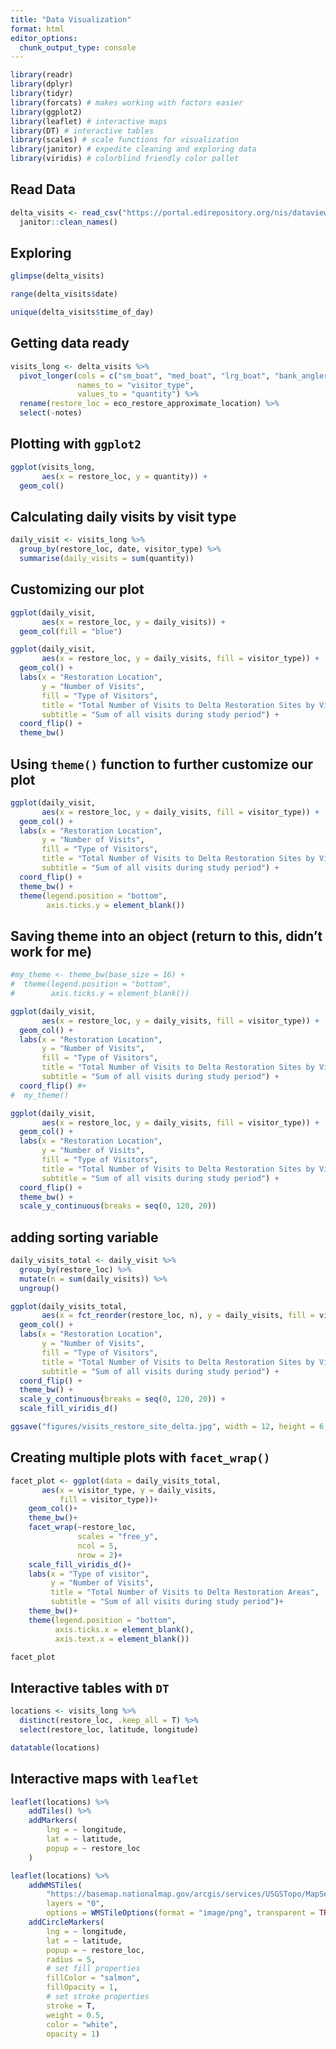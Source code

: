 ```yaml
---
title: "Data Visualization"
format: html
editor_options: 
  chunk_output_type: console
---
```


```r
library(readr)
library(dplyr)
library(tidyr)
library(forcats) # makes working with factors easier
library(ggplot2)
library(leaflet) # interactive maps
library(DT) # interactive tables
library(scales) # scale functions for visualization
library(janitor) # expedite cleaning and exploring data
library(viridis) # colorblind friendly color pallet
```

## Read Data
```r
delta_visits <- read_csv("https://portal.edirepository.org/nis/dataviewer?packageid=edi.587.1&entityid=cda8c1384af0089b506d51ad8507641f") %>%
  janitor::clean_names()

```
## Exploring
```r
glimpse(delta_visits)

range(delta_visits$date)

unique(delta_visits$time_of_day)

```

## Getting data ready
```r
visits_long <- delta_visits %>%
  pivot_longer(cols = c("sm_boat", "med_boat", "lrg_boat", "bank_angler", "scientist", "cars"), 
               names_to = "visitor_type",
               values_to = "quantity") %>%
  rename(restore_loc = eco_restore_approximate_location) %>%
  select(-notes)
```

## Plotting with `ggplot2`
```r
ggplot(visits_long,
       aes(x = restore_loc, y = quantity)) +
  geom_col()
```

## Calculating daily visits by visit type
```r
daily_visit <- visits_long %>%
  group_by(restore_loc, date, visitor_type) %>%
  summarise(daily_visits = sum(quantity))
```

## Customizing our plot
```r
ggplot(daily_visit,
       aes(x = restore_loc, y = daily_visits)) +
  geom_col(fill = "blue")
```

```r
ggplot(daily_visit,
       aes(x = restore_loc, y = daily_visits, fill = visitor_type)) + 
  geom_col() +
  labs(x = "Restoration Location",
       y = "Number of Visits",
       fill = "Type of Visitors",
       title = "Total Number of Visits to Delta Restoration Sites by Visitor Type",
       subtitle = "Sum of all visits during study period") + 
  coord_flip() +
  theme_bw()
```

## Using `theme()` function to further customize our plot
```r
ggplot(daily_visit,
       aes(x = restore_loc, y = daily_visits, fill = visitor_type)) + 
  geom_col() +
  labs(x = "Restoration Location",
       y = "Number of Visits",
       fill = "Type of Visitors",
       title = "Total Number of Visits to Delta Restoration Sites by Visitor Type",
       subtitle = "Sum of all visits during study period") + 
  coord_flip() +
  theme_bw() +
  theme(legend.position = "bottom",
        axis.ticks.y = element_blank())
```

## Saving theme into an object (return to this, didn't work for me)
```r
#my_theme <- theme_bw(base_size = 16) +
#  theme(legend.position = "bottom",
#        axis.ticks.y = element_blank())
```

```r
ggplot(daily_visit,
       aes(x = restore_loc, y = daily_visits, fill = visitor_type)) + 
  geom_col() +
  labs(x = "Restoration Location",
       y = "Number of Visits",
       fill = "Type of Visitors",
       title = "Total Number of Visits to Delta Restoration Sites by Visitor Type",
       subtitle = "Sum of all visits during study period") + 
  coord_flip() #+
#  my_theme()
```

```r
ggplot(daily_visit,
       aes(x = restore_loc, y = daily_visits, fill = visitor_type)) + 
  geom_col() +
  labs(x = "Restoration Location",
       y = "Number of Visits",
       fill = "Type of Visitors",
       title = "Total Number of Visits to Delta Restoration Sites by Visitor Type",
       subtitle = "Sum of all visits during study period") + 
  coord_flip() +
  theme_bw() +
  scale_y_continuous(breaks = seq(0, 120, 20))
```

## adding sorting variable
```r
daily_visits_total <- daily_visit %>%
  group_by(restore_loc) %>%
  mutate(n = sum(daily_visits)) %>%
  ungroup()
```

```r
ggplot(daily_visits_total,
       aes(x = fct_reorder(restore_loc, n), y = daily_visits, fill = visitor_type)) + 
  geom_col() +
  labs(x = "Restoration Location",
       y = "Number of Visits",
       fill = "Type of Visitors",
       title = "Total Number of Visits to Delta Restoration Sites by Visitor Type",
       subtitle = "Sum of all visits during study period") + 
  coord_flip() +
  theme_bw() +
  scale_y_continuous(breaks = seq(0, 120, 20)) +
  scale_fill_viridis_d()
```

```r
ggsave("figures/visits_restore_site_delta.jpg", width = 12, height = 6, units = "in")
```

## Creating multiple plots with `facet_wrap()`
```r
facet_plot <- ggplot(data = daily_visits_total,
       aes(x = visitor_type, y = daily_visits,
           fill = visitor_type))+
    geom_col()+
    theme_bw()+
    facet_wrap(~restore_loc,
               scales = "free_y",
               ncol = 5,
               nrow = 2)+
    scale_fill_viridis_d()+
    labs(x = "Type of visitor",
         y = "Number of Visits",
         title = "Total Number of Visits to Delta Restoration Areas",
         subtitle = "Sum of all visits during study period")+
    theme_bw()+
    theme(legend.position = "bottom",
          axis.ticks.x = element_blank(),
          axis.text.x = element_blank())

facet_plot
```

## Interactive tables with `DT`
```r
locations <- visits_long %>%
  distinct(restore_loc, .keep_all = T) %>%
  select(restore_loc, latitude, longitude)
```

```r
datatable(locations)
```

## Interactive maps with `leaflet`
```r
leaflet(locations) %>%
    addTiles() %>%
    addMarkers(
        lng = ~ longitude,
        lat = ~ latitude,
        popup = ~ restore_loc
    )
```

```r
leaflet(locations) %>%
    addWMSTiles(
        "https://basemap.nationalmap.gov/arcgis/services/USGSTopo/MapServer/WmsServer",
        layers = "0",
        options = WMSTileOptions(format = "image/png", transparent = TRUE)) %>%
    addCircleMarkers(
        lng = ~ longitude,
        lat = ~ latitude,
        popup = ~ restore_loc,
        radius = 5,
        # set fill properties
        fillColor = "salmon",
        fillOpacity = 1,
        # set stroke properties
        stroke = T,
        weight = 0.5,
        color = "white",
        opacity = 1)
```


